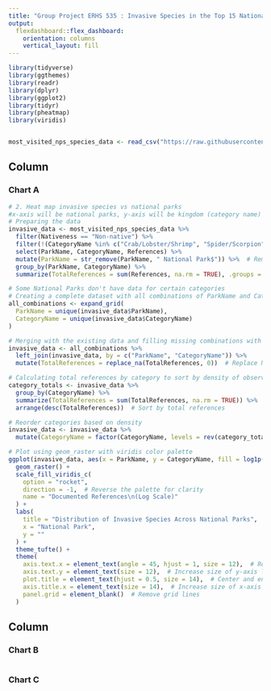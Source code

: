 ```yaml
---
title: "Group Project ERHS 535 : Invasive Species in the Top 15 National Parks"
output: 
  flexdashboard::flex_dashboard:
    orientation: columns
    vertical_layout: fill
---
```


```r
library(tidyverse)
library(ggthemes)
library(readr)
library(dplyr)
library(ggplot2)
library(tidyr)
library(pheatmap)
library(viridis)


most_visited_nps_species_data <- read_csv("https://raw.githubusercontent.com/rfordatascience/tidytuesday/master/data/2024/2024-10-08/most_visited_nps_species_data.csv")


```

Column {data-width=650}
-----------------------------------------------------------------------

### Chart A

```r
# 2. Heat map invasive species vs national parks 
#x-axis will be national parks, y-axis will be kingdom (category name)
# Preparing the data
invasive_data <- most_visited_nps_species_data %>%
  filter(Nativeness == "Non-native") %>%
  filter(!(CategoryName %in% c("Crab/Lobster/Shrimp", "Spider/Scorpion", "Protozoa"))) %>%  # Excluding categories with no observations
  select(ParkName, CategoryName, References) %>%
  mutate(ParkName = str_remove(ParkName, " National Park$")) %>%  # Remove "National Park" at the end of the name
  group_by(ParkName, CategoryName) %>%
  summarize(TotalReferences = sum(References, na.rm = TRUE), .groups = 'drop')

# Some National Parks don't have data for certain categories
# Creating a complete dataset with all combinations of ParkName and CategoryName
all_combinations <- expand_grid(
  ParkName = unique(invasive_data$ParkName),
  CategoryName = unique(invasive_data$CategoryName)
)

# Merging with the existing data and filling missing combinations with 0 so that it can be colored
invasive_data <- all_combinations %>%
  left_join(invasive_data, by = c("ParkName", "CategoryName")) %>%
  mutate(TotalReferences = replace_na(TotalReferences, 0))  # Replace NAs with 0

# Calculating total references by category to sort by density of observations
category_totals <- invasive_data %>%
  group_by(CategoryName) %>%
  summarize(TotalReferences = sum(TotalReferences, na.rm = TRUE)) %>%
  arrange(desc(TotalReferences))  # Sort by total references

# Reorder categories based on density
invasive_data <- invasive_data %>%
  mutate(CategoryName = factor(CategoryName, levels = rev(category_totals$CategoryName))) 

# Plot using geom_raster with viridis color palette
ggplot(invasive_data, aes(x = ParkName, y = CategoryName, fill = log1p(TotalReferences))) +
  geom_raster() +
  scale_fill_viridis_c(
    option = "rocket",
    direction = -1,  # Reverse the palette for clarity
    name = "Documented References\n(Log Scale)"
  ) +
  labs(
    title = "Distribution of Invasive Species Across National Parks",
    x = "National Park",
    y = ""
  ) +
  theme_tufte() +
  theme(
    axis.text.x = element_text(angle = 45, hjust = 1, size = 12),  # Rotate and increase size of x-axis labels
    axis.text.y = element_text(size = 12),  # Increase size of y-axis labels
    plot.title = element_text(hjust = 0.5, size = 14),  # Center and enlarge title
    axis.title.x = element_text(size = 14),  # Increase size of x-axis title
    panel.grid = element_blank()  # Remove grid lines
  )
```

Column {data-width=350}
-----------------------------------------------------------------------

### Chart B

```r

```

### Chart C

```r

```

